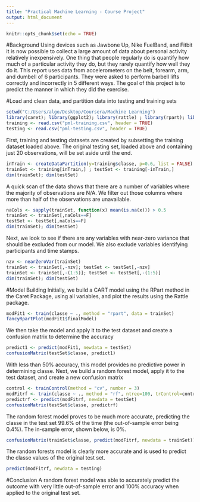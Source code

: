 ---
title: "Practical Machine Learning - Course Project"
output: html_document
---

```{r setup, include=FALSE}
knitr::opts_chunk$set(echo = TRUE)
```

#Background
Using devices such as Jawbone Up, Nike FuelBand, and Fitbit it is now possible to collect a large amount of data about personal activity relatively inexpensively. One thing that people regularly do is quantify how much of a particular activity they do, but they rarely quantify how well they do it. This report uses data from accelerometers on the belt, forearm, arm, and dumbell of 6 participants. They were asked to perform barbell lifts correctly and incorrectly in 5 different ways. The goal of this project is to predict the manner in which they did the exercise.

#Load and clean data, and partition data into testing and training sets
```{r}
setwd("C:/Users/algo/Desktop/Coursera/Machine Learning")
library(caret); library(ggplot2); library(rattle) ; library(rpart); library(rpart.plot); library(randomForest)
training <- read.csv("pml-training.csv", header = TRUE)
testing <- read.csv("pml-testing.csv", header = TRUE)
```

First, training and testing datasets are created by subsetting the training dataset loaded above.  The original testing set, loaded above and containing just 20 observations, will be set aside until the end.  

```{r}
inTrain <- createDataPartition(y=training$classe, p=0.6, list = FALSE)
trainSet <- training[inTrain,] ; testSet <- training[-inTrain,]
dim(trainSet); dim(testSet)
```

A quick scan of the data shows that there are a number of variables where the majority of observations are N/A.  We filter out those columns where more than half of the observations are unavailable.

```{r}
naCols <- sapply(trainSet, function(x) mean(is.na(x))) > 0.5
trainSet <- trainSet[,naCols==F]
testSet <- testSet[,naCols==F]
dim(trainSet); dim(testSet)
```

Next, we look to see if there are any variables with near-zero variance that should be excluded from our model.  We also exclude variables identifying participants and time stamps.

```{r}
nzv <- nearZeroVar(trainSet)
trainSet <- trainSet[,-nzv]; testSet <- testSet[,-nzv]
trainSet <- trainSet[,-(1:5)]; testSet <- testSet[,-(1:5)]
dim(trainSet); dim(testSet)
```

#Model Building
Initially, we build a CART model using the RPart method in the Caret Package, using all variables, and plot the results using the Rattle package.  

```{r}
modFit1 <- train(classe ~ ., method = "rpart", data = trainSet)
fancyRpartPlot(modFit1$finalModel)
```

We then take the model and apply it to the test dataset and create a confusion matrix to determine the accuracy

```{r}
predict1 <- predict(modFit1, newdata = testSet)
confusionMatrix(testSet$classe, predict1)
```

With less than 50% accuracy, this model provides no predictive power in determining classe.  Next, we build a random forest model, apply it to the test dataset, and create a new confusion matrix

```{r}
control <- trainControl(method = "cv", number = 3)
modFitrf <- train(classe ~ ., method = "rf", ntree=100, trControl=control, data = trainSet)
predictrf <- predict(modFitrf, newdata = testSet)
confusionMatrix(testSet$classe, predictrf)

```

The random forest model proves to be much more accurate, predicting the classe in the test set 99.6% of the time (the out-of-sample error being 0.4%).  The in-sample error, shown below, is 0%.

```{r}
confusionMatrix(trainSet$classe, predict(modFitrf, newdata = trainSet))
```

The random forests model is clearly more accurate and is used to predict the classe values of the original test set.  

```{r}
predict(modFitrf, newdata = testing)
```

#Conclusion
A random forest model was able to accurately predict the outcome with very little out-of-sample error and 100% accuracy when applied to the original test set.





